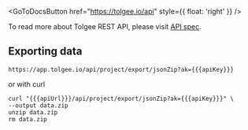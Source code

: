 
<GoToDocsButton href="https://tolgee.io/api" style={{ float: 'right' }} />

To read more about Tolgee REST API, please visit [API spec](https://tolgee.io/api).

## Exporting data

```
https://app.tolgee.io/api/project/export/jsonZip?ak={{{apiKey}}}
```

or with curl

```shell-session
curl "{{{apiUrl}}}/api/project/export/jsonZip?ak={{{apiKey}}}" \
--output data.zip
unzip data.zip
rm data.zip
```
